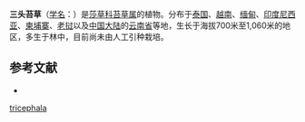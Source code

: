 {{Speciesbox
| name = 三头苔草
| status = 
| status_system = 
| image =
| genus = Carex
| species = tricephala
| authority = Böcklr.
}}

'''三头苔草'''（[[学名|学名]]：{{lang|la|''Carex tricephala''}}）是[[莎草科|莎草科]][[苔草属|苔草属]]的植物。分布于[[泰国|泰国]]、[[越南|越南]]、[[缅甸|缅甸]]、[[印度尼西亚|印度尼西亚]]、[[柬埔寨|柬埔寨]]、[[老挝|老挝]]以及[[中国大陆|中国大陆]]的[[云南省|云南省]]等地，生长于海拔700米至1,060米的地区，多生于林中，目前尚未由人工引种栽培。

== 参考文献 ==
<div class="references-small">
* {{cite web| url =http://www.bioinfo.cn/db05/KmzwSpecies.php?action=view&id=6824| title =三头苔草| work =《中国高等植物数据库全库》| publisher =中国科学院微生物研究所| author =昆明植物研究所| accessdate =2009-02-19| deadurl =yes| archiveurl =https://web.archive.org/web/20160305005058/http://www.bioinfo.cn/db05/KmzwSpecies.php?action=view&id=6824| archivedate =2016-03-05}}
</div>
{{Taxonbar|from=Q10865724}}

{{DEFAULTSORT:Carex tricephala}}
[[Category:薹草属|tricephala]]


{{Carex-stub}}